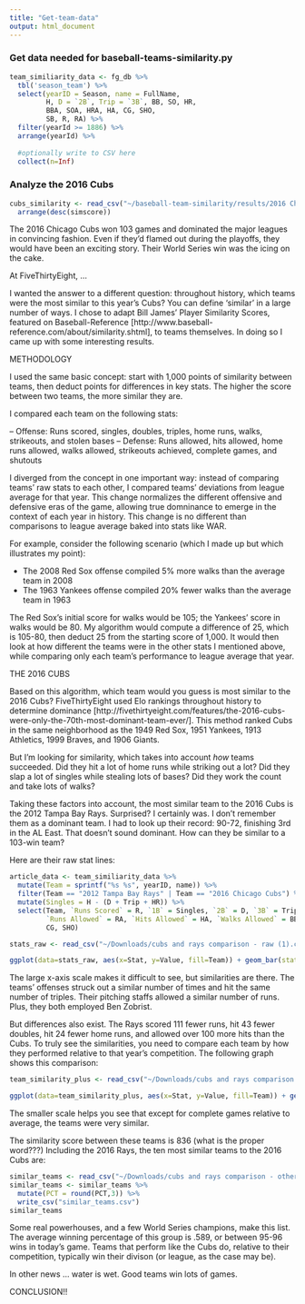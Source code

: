 ```yaml
---
title: "Get-team-data"
output: html_document
---
```


### Get data needed for baseball-teams-similarity.py

```r
team_similiarity_data <- fg_db %>% 
  tbl('season_team') %>%
  select(yearID = Season, name = FullName,
         H, D = `2B`, Trip = `3B`, BB, SO, HR,
         BBA, SOA, HRA, HA, CG, SHO,
         SB, R, RA) %>%
  filter(yearId >= 1886) %>%
  arrange(yearId) %>%
  
  #optionally write to CSV here
  collect(n=Inf)
```



### Analyze the 2016 Cubs

```r
cubs_similarity <- read_csv("~/baseball-team-similarity/results/2016 Chicago Cubs.csv") %>%
  arrange(desc(simscore))
```

The 2016 Chicago Cubs won 103 games and dominated the major leagues in convincing fashion. Even if they'd flamed out during the playoffs, they would have been an exciting story. Their World Series win was the icing on the cake.

At FiveThirtyEight, ...

I wanted the answer to a different question: throughout history, which teams were the most similar to this year's Cubs? You can define 'similar' in a large number of ways. I chose to adapt Bill James' Player Similarity Scores, featured on Baseball-Reference [http://www.baseball-reference.com/about/similarity.shtml], to teams themselves. In doing so I came up with some interesting results.

METHODOLOGY

I used the same basic concept: start with 1,000 points of similarity between teams, then deduct points for differences in key stats. The higher the score between two teams, the more similar they are.

I compared each team on the following stats:

-- Offense: Runs scored, singles, doubles, triples, home runs, walks, strikeouts, and stolen bases
-- Defense: Runs allowed, hits allowed, home runs allowed, walks allowed, strikeouts achieved, complete games, and shutouts

I diverged from the concept in one important way: instead of comparing teams' raw stats to each other, I compared teams' deviations from league average for that year. This change normalizes the different offensive and defensive eras of the game, allowing true domninance to emerge in the context of each year in history. This change is no different than comparisons to league average baked into stats like WAR.

For example, consider the following scenario (which I made up but which illustrates my point):

- The 2008 Red Sox offense compiled 5% more walks than the average team in 2008
- The 1963 Yankees offense compiled 20% fewer walks than the average team in 1963

The Red Sox's initial score for walks would be 105; the Yankees' score in walks would be 80. My algorithm would compute a difference of 25, which is 105-80, then deduct 25 from the starting score of 1,000. It would then look at how different the teams were in the other stats I mentioned above, while comparing only each team's performance to league average that year. 

THE 2016 CUBS

Based on this algorithm, which team would you guess is most similar to the 2016 Cubs? FiveThirtyEight used Elo rankings throughout history to determine dominance [http://fivethirtyeight.com/features/the-2016-cubs-were-only-the-70th-most-dominant-team-ever/]. This method ranked Cubs in the same neighborhood as the 1949 Red Sox, 1951 Yankees, 1913 Athletics, 1999 Braves, and 1906 Giants.

But I'm looking for similarity, which takes into account _how_ teams succeeded. Did they hit a lot of home runs while striking out a lot? Did they slap a lot of singles while stealing lots of bases? Did they work the count and take lots of walks?

Taking these factors into account, the most similar team to the 2016 Cubs is the 2012 Tampa Bay Rays. Surprised? I certainly was. I don't remember them as a dominant team. I had to look up their record: 90-72, finishing 3rd in the AL East. That doesn't sound dominant. How can they be similar to a 103-win team? 

Here are their raw stat lines:


```r
article_data <- team_similiarity_data %>%
  mutate(Team = sprintf("%s %s", yearID, name)) %>%
  filter(Team == "2012 Tampa Bay Rays" | Team == "2016 Chicago Cubs") %>%
  mutate(Singles = H - (D + Trip + HR)) %>%
  select(Team, `Runs Scored` = R, `1B` = Singles, `2B` = D, `3B` = Trip, HR, BB, SO,
         `Runs Allowed` = RA, `Hits Allowed` = HA, `Walks Allowed` = BBA, `Strikeouts by Pitchers` = SOA, `Home Runs Allowed` = HRA,
         CG, SHO)

stats_raw <- read_csv("~/Downloads/cubs and rays comparison - raw (1).csv")

ggplot(data=stats_raw, aes(x=Stat, y=Value, fill=Team)) + geom_bar(stat="identity", position="dodge") + scale_fill_manual(values=c("#79BDEE", "#002F6C")) + coord_flip() + labs(x="") + ggtitle("2016 Cubs vs. 2012 Rays") + fgt

```


The large x-axis scale makes it difficult to see, but similarities are there. The teams' offenses struck out a similar number of times and hit the same number of triples. Their pitching staffs allowed a similar number of runs. Plus, they both employed Ben Zobrist.

But differences also exist. The Rays scored 111 fewer runs, hit 43 fewer doubles, hit 24 fewer home runs, and allowed over 100 more hits than the Cubs. To truly see the similarities, you need to compare each team by how they performed relative to that year's competition. The following graph shows this comparison:

```r
team_similarity_plus <- read_csv("~/Downloads/cubs and rays comparison - Sheet2.csv")

ggplot(data=team_similarity_plus, aes(x=Stat, y=Value, fill=Team)) + geom_bar(stat="identity", position="dodge") + scale_fill_manual(values=c("#79BDEE", "#002F6C")) + coord_flip() + labs(x="", y = "Value (100 = League Average)") + ggtitle("2016 Cubs vs. 2012 Rays, Relative to their Leagues") + fgt

```

The smaller scale helps you see that except for complete games relative to average, the teams were very similar.

The similarity score between these teams is 836 (what is the proper word???) Including the 2016 Rays, the ten most similar teams to the 2016 Cubs are:

```r
similar_teams <- read_csv("~/Downloads/cubs and rays comparison - other_teams (2).csv")
similar_teams <- similar_teams %>%
  mutate(PCT = round(PCT,3)) %>%
  write_csv("similar_teams.csv")
similar_teams
```

Some real powerhouses, and a few World Series champions, make this list. The average winning percentage of this group is .589, or between 95-96 wins in today's game. Teams that perform like the Cubs do, relative to their competition, typically win their divison (or league, as the case may be). 

In other news ... water is wet. Good teams win lots of games. 



CONCLUSION!!


